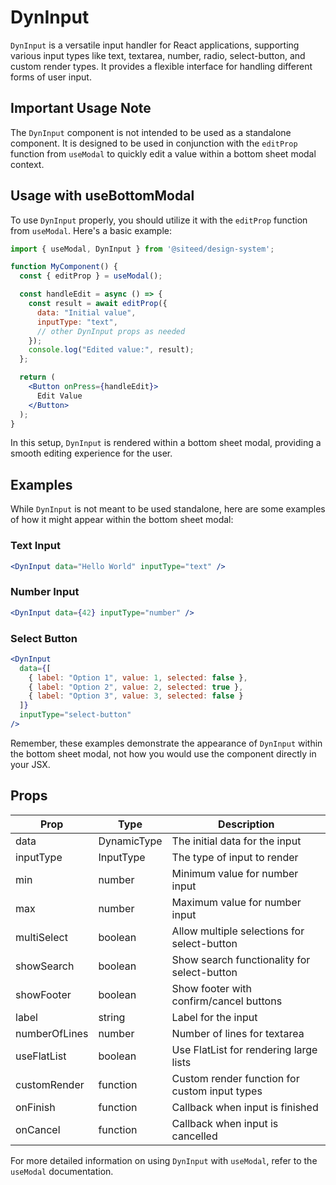 # DynInput

`DynInput` is a versatile input handler for React applications, supporting various input types like text, textarea, number, radio, select-button, and custom render types. It provides a flexible interface for handling different forms of user input.

## Important Usage Note

The `DynInput` component is not intended to be used as a standalone component. It is designed to be used in conjunction with the `editProp` function from `useModal` to quickly edit a value within a bottom sheet modal context.

## Usage with useBottomModal

To use `DynInput` properly, you should utilize it with the `editProp` function from `useModal`. Here's a basic example:

```jsx
import { useModal, DynInput } from '@siteed/design-system';

function MyComponent() {
  const { editProp } = useModal();

  const handleEdit = async () => {
    const result = await editProp({
      data: "Initial value",
      inputType: "text",
      // other DynInput props as needed
    });
    console.log("Edited value:", result);
  };

  return (
    <Button onPress={handleEdit}>
      Edit Value
    </Button>
  );
}
```

In this setup, `DynInput` is rendered within a bottom sheet modal, providing a smooth editing experience for the user.

## Examples

While `DynInput` is not meant to be used standalone, here are some examples of how it might appear within the bottom sheet modal:

### Text Input

```jsx
<DynInput data="Hello World" inputType="text" />
```

### Number Input

```jsx
<DynInput data={42} inputType="number" />
```

### Select Button

```jsx
<DynInput 
  data={[
    { label: "Option 1", value: 1, selected: false },
    { label: "Option 2", value: 2, selected: true },
    { label: "Option 3", value: 3, selected: false }
  ]} 
  inputType="select-button" 
/>
```

Remember, these examples demonstrate the appearance of `DynInput` within the bottom sheet modal, not how you would use the component directly in your JSX.

## Props

<table>
  <thead>
    <tr>
      <th>Prop</th>
      <th>Type</th>
      <th>Description</th>
    </tr>
  </thead>
  <tbody>
    <tr>
      <td>data</td>
      <td>DynamicType</td>
      <td>The initial data for the input</td>
    </tr>
    <tr>
      <td>inputType</td>
      <td>InputType</td>
      <td>The type of input to render</td>
    </tr>
    <tr>
      <td>min</td>
      <td>number</td>
      <td>Minimum value for number input</td>
    </tr>
    <tr>
      <td>max</td>
      <td>number</td>
      <td>Maximum value for number input</td>
    </tr>
    <tr>
      <td>multiSelect</td>
      <td>boolean</td>
      <td>Allow multiple selections for select-button</td>
    </tr>
    <tr>
      <td>showSearch</td>
      <td>boolean</td>
      <td>Show search functionality for select-button</td>
    </tr>
    <tr>
      <td>showFooter</td>
      <td>boolean</td>
      <td>Show footer with confirm/cancel buttons</td>
    </tr>
    <tr>
      <td>label</td>
      <td>string</td>
      <td>Label for the input</td>
    </tr>
    <tr>
      <td>numberOfLines</td>
      <td>number</td>
      <td>Number of lines for textarea</td>
    </tr>
    <tr>
      <td>useFlatList</td>
      <td>boolean</td>
      <td>Use FlatList for rendering large lists</td>
    </tr>
    <tr>
      <td>customRender</td>
      <td>function</td>
      <td>Custom render function for custom input types</td>
    </tr>
    <tr>
      <td>onFinish</td>
      <td>function</td>
      <td>Callback when input is finished</td>
    </tr>
    <tr>
      <td>onCancel</td>
      <td>function</td>
      <td>Callback when input is cancelled</td>
    </tr>
  </tbody>
</table>

For more detailed information on using `DynInput` with `useModal`, refer to the `useModal` documentation.
